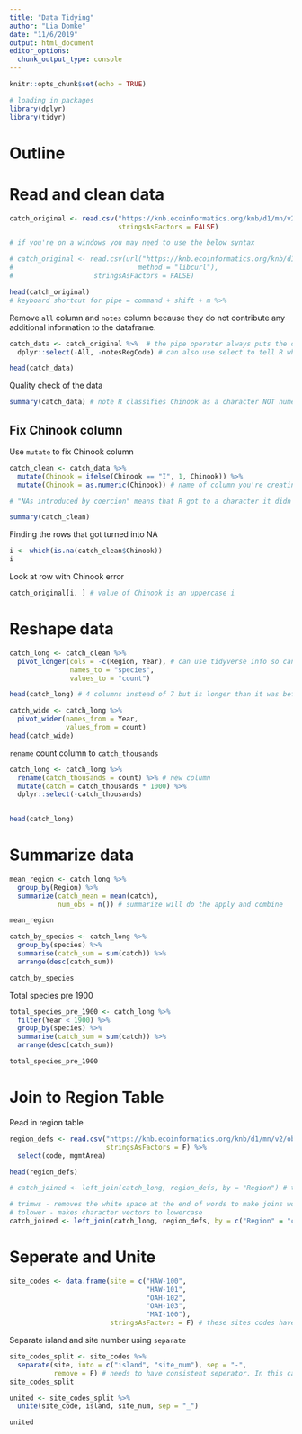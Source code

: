 ```yaml
---
title: "Data Tidying"
author: "Lia Domke"
date: "11/6/2019"
output: html_document
editor_options: 
  chunk_output_type: console
---
```


```r
knitr::opts_chunk$set(echo = TRUE)
```

```r
# loading in packages
library(dplyr)
library(tidyr)
```

# Outline

# Read and clean data
```r
catch_original <- read.csv("https://knb.ecoinformatics.org/knb/d1/mn/v2/object/df35b.302.1", 
                           stringsAsFactors = FALSE)

# if you're on a windows you may need to use the below syntax

# catch_original <- read.csv(url("https://knb.ecoinformatics.org/knb/d1/mn/v2/object/df35b.302.1", 
#                               method = "libcurl"),
#                    stringsAsFactors = FALSE)

head(catch_original)
# keyboard shortcut for pipe = command + shift + m %>% 
```

Remove `all` column and `notes` column because they do not contribute any additional information to the dataframe. 
```r
catch_data <- catch_original %>%  # the pipe operater always puts the original df into the first argument, can specify others
  dplyr::select(-All, -notesRegCode) # can also use select to tell R what columns to keep (w/o -) 

head(catch_data)
```
Quality check of the data
```r
summary(catch_data) # note R classifies Chinook as a character NOT numeric. 
```
## Fix Chinook column

Use `mutate` to fix Chinook column

```r
catch_clean <- catch_data %>% 
  mutate(Chinook = ifelse(Chinook == "I", 1, Chinook)) %>% 
  mutate(Chinook = as.numeric(Chinook)) # name of column you're creating or overwriting is FIRST

# "NAs introduced by coercion" means that R got to a character it didn't know how to turn into a numeric, made it a NA

summary(catch_clean)
```
Finding the rows that got turned into NA
```r
i <- which(is.na(catch_clean$Chinook))
i
```
Look at row with Chinook error
```r
catch_original[i, ] # value of Chinook is an uppercase i 
```

# Reshape data

```r
catch_long <- catch_clean %>% 
  pivot_longer(cols = -c(Region, Year), # can use tidyverse info so can say pivot all BUT
               names_to = "species", 
               values_to = "count") 

head(catch_long) # 4 columns instead of 7 but is longer than it was before
```

```r
catch_wide <- catch_long %>% 
  pivot_wider(names_from = Year, 
              values_from = count)
head(catch_wide)
```

`rename` count column to `catch_thousands`

```r
catch_long <- catch_long %>% 
  rename(catch_thousands = count) %>% # new column 
  mutate(catch = catch_thousands * 1000) %>%
  dplyr::select(-catch_thousands)
  

head(catch_long)
```

# Summarize data
```r
mean_region <- catch_long %>% 
  group_by(Region) %>% 
  summarize(catch_mean = mean(catch), 
            num_obs = n()) # summarize will do the apply and combine

mean_region

catch_by_species <- catch_long %>% 
  group_by(species) %>%
  summarise(catch_sum = sum(catch)) %>% 
  arrange(desc(catch_sum))

catch_by_species
```

Total species pre 1900

```r
total_species_pre_1900 <- catch_long %>% 
  filter(Year < 1900) %>% 
  group_by(species) %>%
  summarise(catch_sum = sum(catch)) %>% 
  arrange(desc(catch_sum))

total_species_pre_1900
```

# Join to Region Table

Read in region table
```r
region_defs <- read.csv("https://knb.ecoinformatics.org/knb/d1/mn/v2/object/df35b.303.1", 
                        stringsAsFactors = F) %>% 
  select(code, mgmtArea)

head(region_defs)
```

```r
# catch_joined <- left_join(catch_long, region_defs, by = "Region") # this doesn't work because the names aren't the same in each dataframe

# trimws - removes the white space at the end of words to make joins work better 
# tolower - makes character vectors to lowercase
catch_joined <- left_join(catch_long, region_defs, by = c("Region" = "code"))
```

# Seperate and Unite

```r
site_codes <- data.frame(site = c("HAW-100",
                                  "HAW-101", 
                                  "OAH-102",
                                  "OAH-103",
                                  "MAI-100"),
                         stringsAsFactors = F) # these sites codes have multiple pieces of information cant group over island or site nuumber because its stuck together. 
```

Separate island and site number using `separate`

```r
site_codes_split <- site_codes %>% 
  separate(site, into = c("island", "site_num"), sep = "-", 
           remove = F) # needs to have consistent seperator. In this case dash
site_codes_split
```

```r
united <- site_codes_split %>% 
  unite(site_code, island, site_num, sep = "_")

united
```
